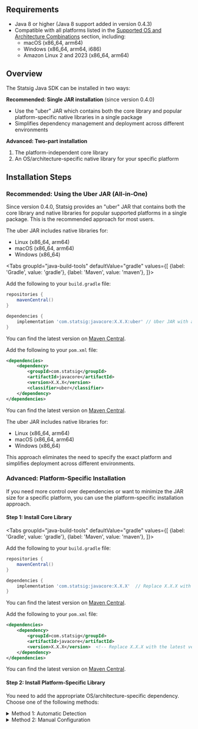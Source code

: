 ## Requirements

- Java 8 or higher (Java 8 support added in version 0.4.3)
- Compatible with all platforms listed in the [Supported OS and Architecture Combinations](#supported-os-and-architecture-combinations) section, including:
  - macOS (x86_64, arm64)
  - Windows (x86_64, arm64, i686)
  - Amazon Linux 2 and 2023 (x86_64, arm64)

## Overview

The Statsig Java SDK can be installed in two ways:

**Recommended: Single JAR installation** (since version 0.4.0)
- Use the "uber" JAR which contains both the core library and popular platform-specific native libraries in a single package
- Simplifies dependency management and deployment across different environments

**Advanced: Two-part installation**
1. The platform-independent core library
2. An OS/architecture-specific native library for your specific platform

## Installation Steps

### Recommended: Using the Uber JAR (All-in-One)

Since version 0.4.0, Statsig provides an "uber" JAR that contains both the core library and native libraries for popular supported platforms in a single package. This is the recommended approach for most users.

The uber JAR includes native libraries for:
- Linux (x86_64, arm64)
- macOS (x86_64, arm64)
- Windows (x86_64)


<Tabs
  groupId="java-build-tools"
  defaultValue="gradle"
  values={[
    {label: 'Gradle', value: 'gradle'},
    {label: 'Maven', value: 'maven'},
  ]}>
  <TabItem value="gradle">

Add the following to your `build.gradle` file:

```groovy
repositories {
    mavenCentral()
}

dependencies {
    implementation 'com.statsig:javacore:X.X.X:uber' // Uber JAR with all native libraries
}
```

You can find the latest version on [Maven Central](https://central.sonatype.com/artifact/com.statsig/javacore/overview).

  </TabItem>
  <TabItem value="maven">

Add the following to your `pom.xml` file:

```xml
<dependencies>
    <dependency>
        <groupId>com.statsig</groupId>
        <artifactId>javacore</artifactId>
        <version>X.X.X</version>
        <classifier>uber</classifier>
    </dependency>
</dependencies>
```

You can find the latest version on [Maven Central](https://central.sonatype.com/artifact/com.statsig/javacore/overview).

  </TabItem>
</Tabs>

The uber JAR includes native libraries for:
- Linux (x86_64, arm64)
- macOS (x86_64, arm64)
- Windows (x86_64)

This approach eliminates the need to specify the exact platform and simplifies deployment across different environments.

### Advanced: Platform-Specific Installation

If you need more control over dependencies or want to minimize the JAR size for a specific platform, you can use the platform-specific installation approach.

#### Step 1: Install Core Library

<Tabs
  groupId="java-build-tools"
  defaultValue="gradle"
  values={[
    {label: 'Gradle', value: 'gradle'},
    {label: 'Maven', value: 'maven'},
  ]}>
  <TabItem value="gradle">

Add the following to your `build.gradle` file:

```groovy
repositories {
    mavenCentral()
}

dependencies {
    implementation 'com.statsig:javacore:X.X.X'  // Replace X.X.X with the latest version
}
```

You can find the latest version on [Maven Central](https://central.sonatype.com/artifact/com.statsig/javacore/overview).

  </TabItem>
  <TabItem value="maven">

Add the following to your `pom.xml` file:

```xml
<dependencies>
    <dependency>
        <groupId>com.statsig</groupId>
        <artifactId>javacore</artifactId>
        <version>X.X.X</version>  <!-- Replace X.X.X with the latest version -->
    </dependency>
</dependencies>
```

You can find the latest version on [Maven Central](https://central.sonatype.com/artifact/com.statsig/javacore/overview).

  </TabItem>
</Tabs>

#### Step 2: Install Platform-Specific Library

You need to add the appropriate OS/architecture-specific dependency. Choose one of the following methods:

<details>
<summary>Method 1: Automatic Detection</summary>

Run the following code to detect your system and get the appropriate dependency:

```java
import com.statsig.*;

// All StatsigOptions are optional, feel free to adjust them as needed
StatsigOptions options = new StatsigOptions.Builder().build(); 
					                    
Statsig statsig = new Statsig("your-secret-key", options);
```

You'll receive output similar to:

```
For Linux with arm64 architecture, add the following to build.gradle:
  implementation 'com.statsig:javacore:<version>:amazonlinux2023-arm64'
  
For Linux with x86_64 architecture, add the following to build.gradle:
  implementation 'com.statsig:javacore:<version>:amazonlinux2023-x86_64'
```

</details>

<details>
<summary>Method 2: Manual Configuration</summary>

<Tabs
  groupId="java-build-tools"
  defaultValue="gradle"
  values={[
    {label: 'Gradle', value: 'gradle'},
    {label: 'Maven', value: 'maven'},
  ]}>
  <TabItem value="gradle">

Add the appropriate dependency to your `build.gradle` file based on your system:

```groovy
dependencies {
    implementation 'com.statsig:javacore:X.X.X'  // Core SDK (from Step 1)
    implementation 'com.statsig:javacore:X.X.X:YOUR-OS-ARCHITECTURE' // OS/architecture-specific dependency
}
```

  </TabItem>
  <TabItem value="maven">

Add the appropriate dependency to your `pom.xml` file based on your system:

```xml
<dependencies>
    <dependency>
        <groupId>com.statsig</groupId>
        <artifactId>javacore</artifactId>
        <version>X.X.X</version>
    </dependency>
    <dependency>
        <groupId>com.statsig</groupId>
        <artifactId>javacore</artifactId>
        <version>X.X.X</version>
        <classifier>YOUR-OS-ARCHITECTURE</classifier>
    </dependency>
</dependencies>
```

  </TabItem>
</Tabs>

Replace `YOUR-OS-ARCHITECTURE` with one of the supported combinations from the [Supported OS and Architecture Combinations](#supported-os-and-architecture-combinations) section.

</details>
